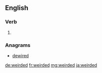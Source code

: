 ==English==

===Verb===
{{head|en}}

# {{en-past of|weird}}

===Anagrams===
* [[dewired#English|dewired]]

[[de:weirded]]
[[fr:weirded]]
[[mg:weirded]]
[[ja:weirded]]